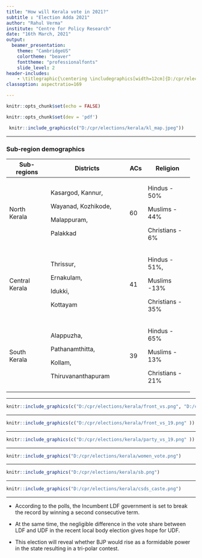 ```yaml
---
title: "How will Kerala vote in 2021?"
subtitle : "Election Adda 2021"
author: "Rahul Verma"
institute: "Centre for Policy Research"
date: "16th March, 2021"
output:
  beamer_presentation:
    theme: "CambridgeUS"
    colortheme: "beaver"
    fonttheme: "professionalfonts"
    slide_level: 2
header-includes:
    - \titlegraphic{\centering \includegraphics[width=12cm]{D:/cpr/elections/assam/logo.jpg}}
classoption: aspectratio=169 

---
```




```r
knitr::opts_chunk$set(echo = FALSE)

knitr::opts_chunk$set(dev = 'pdf')
```

<!-- WB map -->




```r

 knitr::include_graphics(c("D:/cpr/elections/kerala/kl_map.jpeg"))

```

---

### Sub-region demographics

+----------------+--------------------------------+-----+------------------+
| Sub-regions    | Districts                      | ACs | Religion         |
+================+================================+=====+==================+
| North Kerala   | Kasargod, Kannur,              | 60  | Hindus - 50%     |
|                |                                |     |                  |
|                | Wayanad, Kozhikode,            |     | Muslims - 44%    |
|                |                                |     |                  |
|                | Malappuram,                    |     | Christians - 6%  |
|                |                                |     |                  |
|                | Palakkad                       |     |                  |
+----------------+--------------------------------+-----+------------------+
| Central Kerala | Thrissur,                      | 41  | Hindus - 51%,    |
|                |                                |     |                  |
|                | Ernakulam,                     |     | Muslims -13%     |
|                |                                |     |                  |
|                | Idukki,                        |     | Christians - 35% |
|                |                                |     |                  |
|                | Kottayam                       |     |                  |
+----------------+--------------------------------+-----+------------------+
| South Kerala   | Alappuzha,                     | 39  | Hindus - 65%     |
|                |                                |     |                  |
|                | Pathanamthitta,                |     | Muslims - 13%    |
|                |                                |     |                  |
|                | Kollam,                        |     | Christians - 21% |
|                |                                |     |                  |
|                | Thiruvananthapuram             |     |                  |
+----------------+--------------------------------+-----+------------------+


<!-- Table: sub-region demographics -->





---

```r


knitr::include_graphics(c("D:/cpr/elections/kerala/front_vs.png", "D:/cpr/elections/kerala/front_seats.png"))
```


---



```r

knitr::include_graphics(c("D:/cpr/elections/kerala/front_vs_19.png" ))

```

---


```r

knitr::include_graphics(c("D:/cpr/elections/kerala/party_vs_19.png" ))

```

---




```r

knitr::include_graphics("D:/cpr/elections/kerala/women_vote.png")

```


---


```r

knitr::include_graphics("D:/cpr/elections/kerala/sb.png")

```


---


```r


knitr::include_graphics("D:/cpr/elections/kerala/csds_caste.png")

```

---


- According to the polls, the Incumbent LDF government is set to break the record by winning a second consecutive term.

- At the same time, the negligible difference in the vote share between LDF and UDF in the recent local body election gives hope for UDF.

- This election will reveal whether  BJP would rise as a formidable power in the state resulting in a tri-polar contest.








